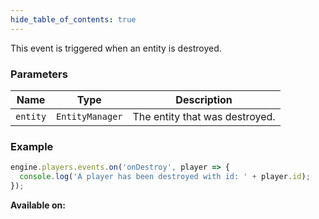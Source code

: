 ```yaml
---
hide_table_of_contents: true
---
```



This event is triggered when an entity is destroyed.

### Parameters

| Name     | Type            | Description                    |
| -------- | --------------- | ------------------------------ |
| `entity` | `EntityManager` | The entity that was destroyed. |

### Example

```js
engine.players.events.on('onDestroy', player => {
  console.log('A player has been destroyed with id: ' + player.id);
});
```

**Available on:** <ClientTag /> <ServerTag />
